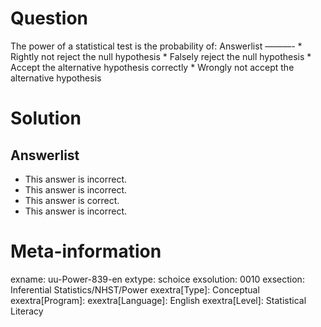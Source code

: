 Question
========
  
The power of a statistical test is the probability of: 
Answerlist
----------
* Rightly not reject the null hypothesis
* Falsely reject the null hypothesis
* Accept the alternative hypothesis correctly
* Wrongly not accept the alternative hypothesis

Solution
========

Answerlist
----------
* This answer is incorrect.
* This answer is incorrect.
* This answer is correct.
* This answer is incorrect.

Meta-information
================
exname: uu-Power-839-en
extype: schoice
exsolution: 0010
exsection: Inferential Statistics/NHST/Power
exextra[Type]: Conceptual
exextra[Program]: 
exextra[Language]: English
exextra[Level]: Statistical Literacy